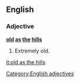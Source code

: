 ==English==

===Adjective===
'''[[old]] [[as]] [[the]] [[hills]]''' {{uncountable}}

# {{simile}} Extremely old.

[[Category:English adjectives]]

[[it:old as the hills]]